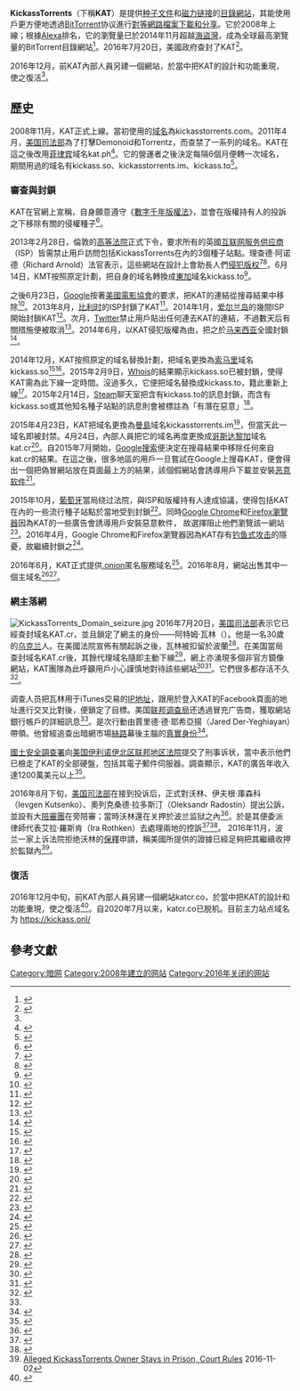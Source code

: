{{noteTA
|G1=IT
}}
{{Infobox website
| name = KickassTorrents
| logo =Kickasstorrentslogo.png
| logo_size = 200px
| logo_caption = 
| screenshot = 
| background = 
| screenshot_size = 
| caption = 
| url = {{URL|katcr.co}}（[[#復活|復活]]）
| commercial = <!-- "Yes", "No" or leave blank -->
| type = 種子[[网址导航|目錄]]、[[磁力链接|磁力链接]]提供者
| registration = 可選
| language = [[多语制|多種語言]]（30多種語言，默認為英語）
| content_license = 
| programming_language = 
| owner = 
| launch_date = {{start date and age|2008|11}}
| revenue = 
| footnotes = 
}}
{{File sharing sidebar}}
'''KickassTorrents'''（下稱'''KAT'''）是提供[[种子文件|种子文件]]和[[磁力链接|磁力链接]]的[[网址导航|目錄網站]]，其能使用戶更方便地透過[[BitTorrent_(协议)|BitTorrent]]协议進行[[對等網路檔案分享|對等網路檔案下載和分享]]。它於2008年上線；根據[[Alexa_Internet|Alexa]]排名，它的瀏覽量已於2014年11月超越[[海盜灣|海盜灣]]，成為全球最高瀏覽量的BitTorrent目錄網站<ref>{{cite web|url=http://www.alexa.com/topsites/global;3|title=Alexa Top 500 Global Sites|accessdate=2014-11-14|archive-date=2016-07-08|archive-url=https://web.archive.org/web/20160708223042/http://www.alexa.com/topsites/global;3|dead-url=no}}</ref>。2016年7月20日，美國政府查封了KAT<ref>{{cite web|url=https://www.theverge.com/2016/7/20/12243592/kickass-torrents-artem-vaulin-founder-arrested-domains-seized|title=KickassTorrents domains seized after alleged owner is arrested in Poland|accessdate=2016-07-21|date=2016-07-20|author=Nick Statt|archive-date=2016-07-23|archive-url=https://web.archive.org/web/20160723074824/http://www.theverge.com/2016/7/20/12243592/kickass-torrents-artem-vaulin-founder-arrested-domains-seized|dead-url=no}}</ref>。

2016年12月，前KAT內部人員另建一個網站，於當中把KAT的設計和功能重現，使之復活<ref name="Revive" />。

== 歷史 ==
2008年11月，KAT正式上線。當初使用的[[域名|域名]]為kickasstorrents.com。2011年4月，[[美国司法部|美国司法部]]為了打擊Demonoid和Torrentz，而查禁了一系列的域名。KAT在這之後改用[[菲律宾|菲律宾]]域名kat.ph<ref>{{cite web|author=Ernesto|date=2011-04-22|title=KickassTorrents Moves to Kat.ph|url=https://torrentfreak.com/kickasstorrents-moves-to-kat-ph-110422/|accessdate=2014-03-15|publisher=TorrentFreak|archive-date=2019-04-03|archive-url=https://web.archive.org/web/20190403144525/https://torrentfreak.com/kickasstorrents-moves-to-kat-ph-110422/|dead-url=no}}</ref>。它的營運者之後決定每隔6個月便轉一次域名，期間用過的域名有kickass.so、kickasstorrents.im、kickass.to<ref>{{cite web|author=Ernesto|date=2015-04-23|title=KickassTorrents Moves to Isle of Man Domain Name|url=https://torrentfreak.com/kickasstorrents-moves-to-isle-of-man-domain-name-150423|accessdate=2015-04-23|publisher=TorrentFreak|archive-date=2016-03-19|archive-url=https://web.archive.org/web/20160319035245/https://torrentfreak.com/kickasstorrents-moves-to-isle-of-man-domain-name-150423/|dead-url=no}}</ref>。

===審查與封鎖===
KAT在官網上宣稱，自身願意遵守《[[數字千年版權法|數字千年版權法]]》，並會在版權持有人的投訴之下移除有關的侵權種子<ref>{{cite web|url=https://kickass.to/dmca/|title=KAT DMCA|deadurl=yes|archiveurl=https://web.archive.org/web/20150225023020/http://kickass.to/dmca/|archivedate=2015-02-25|accessdate=2020-08-13}}</ref>。

2013年2月28日，倫敦的[[英格蘭及威爾斯高等法院|高等法院]]正式下令，要求所有的英國[[互联网服务供应商|互联网服务供应商]]（ISP）皆需禁止用戶訪問包括KickassTorrents在內的3個種子站點。理查德·阿诺德（Richard Arnold）法官表示，這些網站在設計上會助長人們[[盗版|侵犯版权]]<ref>{{cite news|url=https://www.theguardian.com/media/2013/feb/28/online-piracy-isps-block-access|title=Online piracy: ISPs ordered to block access to three file-sharing websites|work=The Guardian|accessdate=2013-03-01|location=London|first=Lisa|last=O'Carroll|date=2013-02-28|archive-date=2013-06-20|archive-url=https://web.archive.org/web/20130620154558/http://www.guardian.co.uk/media/2013/feb/28/online-piracy-isps-block-access|dead-url=no}}</ref><ref name="bailii_2013">{{cite BAILII |litigants=EMI Records Limited, Infectious Limited, Liberation Music Pty Limited, Polydor Limited, Simco Limited, Sony Music Entertainment UK Limited, Universal Music Operations Limited, Virgin Records Limited, Warner Music UK Limited, Weainternational Inc v British Sky Broadcasting Limited, British Telecommunications Plc, Everything Everywhere Limited, TalktalkTelecom Group Plc, Telefónica UK Limited, Virgin Media Limited|court= EWHC |division=Ch |year=2013 |num=379 |date=2013-02-28|courtname=auto |juris=England and Wales}}</ref>。6月14日，KMT按照原定計劃，把自身的域名轉換成[[東加|東加]]域名kickass.to<ref>{{cite web |url=https://kickass.to/blog/post/36016/ |title=Moving to Kickass.To — Blog — KickassTorrents |publisher=Kickass.to |accessdate=2014-03-15 |deadurl=yes |archiveurl=https://web.archive.org/web/20140314220809/http://kickass.to/blog/post/36016/ |archivedate=2014-03-14 }}</ref>。

之後6月23日，[[Google搜索|Google]]按著[[美國電影協會|美國電影協會]]的要求，把KAT的連結從搜尋結果中移除<ref>{{cite web|url=https://torrentfreak.com/mpaa-kicks-kickasstorrents-off-google-with-precision-takedown-130623/|title=MPAA Kicks KickassTorrents Off Google With ‘Precision’ Takedown|publisher=TorrentFreak|accessdate=2013-06-24|date=2013-06-23|author=Ernesto|archive-date=2019-04-03|archive-url=https://web.archive.org/web/20190403175352/https://torrentfreak.com/mpaa-kicks-kickasstorrents-off-google-with-precision-takedown-130623/|dead-url=no}}</ref>。2013年8月，[[比利时|比利时]]的ISP封鎖了KAT<ref>{{cite web | title = Belgische providers blokkeren meer torrentsites | url = http://tweakers.net/nieuws/90965/belgische-providers-blokkeren-meer-torrentsites.html | accessdate = 2020-08-13 | archive-date = 2016-05-29 | archive-url = https://web.archive.org/web/20160529101310/http://tweakers.net/nieuws/90965/belgische-providers-blokkeren-meer-torrentsites.html | dead-url = no }}</ref>。2014年1月，[[爱尔兰岛|爱尔兰岛]]的幾間ISP開始封鎖KAT<ref>{{cite web |url=https://torrentfreak.com/irish-internet-providers-roll-out-kickasstorrents-blockade-140119/ |title=Irish Internet Providers Roll Out KickassTorrents Blockade |date=2014-01-19 |publisher=TorrentFreak |accessdate=2014-01-19 |archive-date=2019-04-13 |archive-url=https://web.archive.org/web/20190413044306/https://torrentfreak.com/irish-internet-providers-roll-out-kickasstorrents-blockade-140119/ |dead-url=no }}</ref>。次月，[[Twitter|Twitter]]禁止用戶貼出任何連去KAT的連結，不過數天后有關措施便被取消<ref>{{cite web |url=https://torrentfreak.com/twitter-blocks-kickass-links-says-theyre-unsafe-140221/ |title=Twitter Blocks Kickass.to Links, Says They're Unsafe |publisher=TorrentFreak |accessdate=2014-02-25 |date=2014-02-21 |archive-date=2019-04-13 |archive-url=https://web.archive.org/web/20190413081951/https://torrentfreak.com/twitter-blocks-kickass-links-says-theyre-unsafe-140221/ |dead-url=no }}</ref>。2014年6月，{{link-en|馬來西亞通訊及多媒體委員會|Malaysian Communications and Multimedia Commission}}以KAT侵犯版權為由，把之於[[马来西亚|马来西亚]]全國封鎖<ref>{{cite web|url=http://www.funnymalaysia.net/kickass-to-has-been-officially-blocked-in-malaysia/|title=Kickass.to has been officially blocked in Malaysia|date=2014-06-25|accessdate=2016-07-21|archive-date=2015-04-24|archive-url=https://web.archive.org/web/20150424015901/http://www.funnymalaysia.net/kickass-to-has-been-officially-blocked-in-malaysia/|dead-url=no}}</ref>。

2014年12月，KAT按照原定的域名替換計劃，把域名更換為[[索马里|索马里]]域名kickass.so<ref>{{cite web|url=http://news.softpedia.com/news/KickassTorrent-Moves-Domain-to-Somalia-465257.shtml|title=KickassTorrent Moves Domain to Somalia|publisher=Softpedia News|accessdate=2016-07-21|date=2015-11-18|archive-date=2016-04-30|archive-url=https://web.archive.org/web/20160430094839/http://news.softpedia.com/news/KickassTorrent-Moves-Domain-to-Somalia-465257.shtml|dead-url=no}}</ref><ref>{{cite web|url=https://torrentfreak.com/kickasstorrents-moves-kickass-so-domain-name-141117/|title=KickassTorrents Moves to Kickass.so Domain Name|publisher=TorrentFreak|accessdate=2016-07-21|date=2015-11-17|archive-date=2019-05-05|archive-url=https://web.archive.org/web/20190505075235/https://torrentfreak.com/kickasstorrents-moves-kickass-so-domain-name-141117/|dead-url=no}}</ref>。2015年2月9日，[[WHOIS|Whois]]的結果顯示kickass.so已被封鎖，使得KAT需為此下線一定時間。沒過多久，它便把域名替換成kickass.to，籍此重新上線<ref>{{cite web|url=https://torrentfreak.com/kickasstorrents-taken-domain-name-seizure-150209/|title=Kickass Torrents taken down by domain name seizure|author=Ernesto|publisher=TorrentFreak|date=2015-02-09|accessdate=2016-07-21|archive-date=2019-04-15|archive-url=https://web.archive.org/web/20190415160940/https://torrentfreak.com/kickasstorrents-taken-domain-name-seizure-150209/|dead-url=no}}</ref>。2015年2月14日，[[Steam|Steam]]聊天室把含有kickass.to的訊息封鎖，而含有kickass.so或其他知名種子站點的訊息則會被標註為「有潛在惡意」<ref>{{cite web|url=https://torrentfreak.com/steam-censors-kickass-mentions-chat-client-150214/|title=Steam Censors Kickass.to Mentions in Chat Client|author=Ernesto|publisher=TorrentFreak|date=2015-02-14|accessdate=2015-02-28|archive-date=2019-04-04|archive-url=https://web.archive.org/web/20190404213521/https://torrentfreak.com/steam-censors-kickass-mentions-chat-client-150214/|dead-url=no}}</ref>。

2015年4月23日，KAT把域名更換為[[曼島|曼島]]域名kickasstorrents.im<ref>{{cite web|url = https://torrentfreak.com/kickasstorrents-moves-to-isle-of-man-domain-name-150423/|title = KickassTorrents Moves to Isle of Man Domain Name|date = 2015-04-23|accessdate = 2015-06-07|archive-date = 2019-04-04|archive-url = https://web.archive.org/web/20190404043921/https://torrentfreak.com/kickasstorrents-moves-to-isle-of-man-domain-name-150423/|dead-url = no}}</ref>，但當天此一域名即被封禁。4月24日，內部人員把它的域名再度更換成[[哥斯达黎加|哥斯达黎加]]域名kat.cr<ref>{{cite web
 |title=KickassTorrents is moving to kat.cr domain
 |url=https://kat.cr/blog/post/kickasstorrents-is-moving-to-kat-cr-domain
 |website=kat.cr
 |date=2015-04-25
 |accessdate=2015-06-07
 |deadurl=yes
 |archiveurl=https://web.archive.org/web/20150606110328/http://kat.cr/blog/post/kickasstorrents-is-moving-to-kat-cr-domain/
 |archivedate=2015-06-06
 }}</ref>。自2015年7月開始，[[Google搜索|Google搜索]]便決定在搜尋結果中移除任何來自kat.cr的結果。在這之後，很多地區的用戶一旦嘗試在Google上搜尋KAT，便會得出一個把偽冒網站放在頁面最上方的結果，該個假網站會誘導用戶下載並安裝[[恶意软件|恶意软件]]<ref>{{cite web|url=https://torrentfreak.com/kickasstorrents-disappears-from-google-after-penalty-150718/|title=KickassTorrents Disappears From Google After Penalty|publisher=TorrentFreak|accessdate=2015-07-20|date=2015-07-18|author=Ernesto|archive-date=2019-04-04|archive-url=https://web.archive.org/web/20190404091546/https://torrentfreak.com/kickasstorrents-disappears-from-google-after-penalty-150718/|dead-url=no}}</ref>。

2015年10月，[[葡萄牙|葡萄牙]]當局绕过法院，與ISP和版權持有人達成<nowiki>協議</nowiki>，使得包括KAT在內的一些流行種子站點於當地受到封鎖<ref>{{cite web|title = Portugal Blocks Popular Torrent and Streaming Sites|publisher = TorrentFreak|url = https://torrentfreak.com/portugal-blocks-popular-torrent-and-streaming-sites-151026/|accessdate = 2016-07-21|date = 2015-10-26|author = Ernesto|archive-date = 2019-04-04|archive-url = https://web.archive.org/web/20190404223205/https://torrentfreak.com/portugal-blocks-popular-torrent-and-streaming-sites-151026/|dead-url = no}}</ref>。同時[[Google_Chrome|Google Chrome]]和[[Firefox瀏覽器|Firefox瀏覽器]]因為KAT的一些廣告會誘導用戶安裝惡意軟件， 故選擇阻止他們瀏覽該一網站<ref>{{cite web|url=https://torrentfreak.com/kickasstorrents-blocked-again-over-harmful-programs-151021/|title=KickassTorrents Blocked Again Over "Harmful Programs"|date=2015-10-27|accessdate=2016-07-21|author=Ernesto|archive-date=2019-04-23|archive-url=https://web.archive.org/web/20190423141305/https://torrentfreak.com/kickasstorrents-blocked-again-over-harmful-programs-151021/|dead-url=no}}</ref>。2016年4月，Google Chrome和Firefox瀏覽器因為KAT存有[[钓鱼式攻击|钓鱼式攻击]]的隱憂，故繼續封鎖之<ref>{{cite news|title=Chrome and Firefox Block KickassTorrents as "Phishing" Site|url=https://torrentfreak.com/chrome-and-firefox-block-kickasstorrents-as-phishing-site-160412/|accessdate=2016-04-12|work=TorrentFreak|date=2016-04-12|archive-date=2017-10-26|archive-url=https://web.archive.org/web/20171026002733/https://torrentfreak.com/chrome-and-firefox-block-kickasstorrents-as-phishing-site-160412/|dead-url=no}}</ref>。

2016年6月，KAT正式提供[[.onion|.onion]]匿名服務域名<ref>{{cite web|date=2016-06-07|title=KickassTorrents enters the dark webs, adds official Tor address|url=https://torrentfreak.com/kickasstorrents-enters-the-dark-web-adds-official-tor-address-160607/|accessdate=2016-07-21|publisher=Torrentfreak|archive-date=2016-07-01|archive-url=https://web.archive.org/web/20160701055909/https://torrentfreak.com/kickasstorrents-enters-the-dark-web-adds-official-tor-address-160607/|dead-url=yes}}</ref>。2016年8月，網站出售其中一個主域名<ref>{{cite web|url=https://www.thetechverse.com/kickasstorrents-domain-sale/|archive-url=https://web.archive.org/web/20160810014110/https://www.thetechverse.com/kickasstorrents-domain-sale/|deadurl=yes|archive-date=2016-08-10|title=KickassTorrents Domain for Sale at just $230|accessdate=2016-08-09}}</ref><ref>{{cite web|url=http://fossbytes.com/kickasstorrents-main-domains-kat-cr-kickass-cr-sale/|title=KickassTorrents Domain Goes Up For Sale For A Minimum Bid of $230|accessdate=2016-08-09|archive-date=2016-10-30|archive-url=https://web.archive.org/web/20161030203854/https://fossbytes.com/kickasstorrents-main-domains-kat-cr-kickass-cr-sale/|dead-url=no}}</ref>。

===網主落網===
[[File:KickassTorrents_Domain_seizure.jpg|thumb]]
2016年7月20日，[[美国司法部|美国司法部]]表示它已經查封域名KAT.cr，並且鎖定了網主的身份——阿特姆·瓦林（{{Lang-uk|Артем Ваулін}}）。他是一名30歲的[[乌克兰|乌克兰]]人。在美國法院宣佈有關起訴之後，瓦林被扣留於波蘭<ref>{{cite web|url=http://www.washingtontimes.com/news/2016/jul/20/kickass-torrents-targeted-doj-feds-say-website-dis/|title=Kickass Torrents targeted by DOJ, feds say website distributed $1 billion in copyrighted works|work=[[华盛顿时报|Washington Times]]|date=2016-07-20|accessdate=2016-07-21|archive-date=2016-07-21|archive-url=https://web.archive.org/web/20160721120203/http://www.washingtontimes.com/news/2016/jul/20/kickass-torrents-targeted-doj-feds-say-website-dis/|dead-url=no}}</ref>。在美国當局查封域名KAT.cr後，其餘代理域名隨即主動下線<ref name="torrentfreak-kat-feds">{{cite web|url=https://torrentfreak.com/feds-seize-kickasstorrents-domains-charge-owner-160720/|title=Feds Seize KickassTorrents Domains, Arrest Owner|work=TorrentFreak|last=Van der Sar|first=Ernesto|date=2016-07-20|access-date=2016-07-21|quote=At the time of writing the main domain name Kat.cr has trouble loading, but various proxies still appear to work. KAT’s [https://kastatus.com/ status page] doesn’t list any issues, but this will be updated shortly.|archive-date=2019-05-12|archive-url=https://web.archive.org/web/20190512180015/https://torrentfreak.com/feds-seize-kickasstorrents-domains-charge-owner-160720/|dead-url=no}}</ref>，網上亦湧現多個非官方鏡像網站，KAT團隊為此呼籲用戶小心謹慎地對待該些網站<ref>{{cite web|last1=Van Der Sar|first1=Ernesto|title=KickassTorrents Mirrors and Imposters Spring into Action|url=https://torrentfreak.com/kickasstorrents-mirrors-and-imposters-spring-into-action-160722/|website=Torrent Freak|accessdate=2016-08-02|archive-date=2020-11-08|archive-url=https://web.archive.org/web/20201108130816/https://torrentfreak.com/kickasstorrents-mirrors-and-imposters-spring-into-action-160722/|dead-url=no}}</ref><ref>{{cite web|last1=Van der Sar|first1=Ernesto|title=KickassTorrents Community Resurrects, Without Torrents|url=https://torrentfreak.com/kickasstorrents-community-resurrects-without-torrents-160725/|website=Torrent Freak|accessdate=2016-08-02|archive-date=2020-11-08|archive-url=https://web.archive.org/web/20201108132918/https://torrentfreak.com/kickasstorrents-community-resurrects-without-torrents-160725/|dead-url=no}}</ref>。它們很多都存活不久<ref>{{cite web|last1=Protalinski|first1=Emil|title=KickassTorrents mirrors go down, but new KAT sites quickly spring up|url=https://venturebeat.com/2016/07/31/kickasstorrents-mirrors-go-down-but-new-kat-sites-quickly-spring-up/|website=Vebture Beat|publisher=VentureBeat|accessdate=2016-08-02|archive-date=2020-11-08|archive-url=https://web.archive.org/web/20201108091147/https://venturebeat.com/2016/07/31/kickasstorrents-mirrors-go-down-but-new-kat-sites-quickly-spring-up/|dead-url=no}}</ref>。

调查人员把瓦林用于iTunes交易的[[IP地址|IP地址]]，跟用於登入KAT的Facebook頁面的地址進行交叉比對後，便鎖定了目標。美国[[联邦调查局|联邦调查局]]还透過冒充广告商，獲取網站銀行帳戶的詳細訊息<ref name="torrentfreak-kat-feds"/>。是次行動由賈里德·德·耶希亞揚（Jared Der-Yeghiayan）帶領。他曾經追查出暗網市場[[絲路_(購物網站)|絲路]]幕後主腦的[[羅斯·烏布利希|真實身份]]<ref name="investigation">{{cite web|url=http://mobile.abc.net.au/news/2016-07-21/how-the-us-government-brought-down-kickass-torrents/7649862|title=Kickass Torrents: How did the US Government bring down the file-sharing site?|work=news.com.au|last=Ockenden|first=Will|date=2016-07-22|access-date=2016-07-24|archive-date=2018-07-20|archive-url=https://web.archive.org/web/20180720111123/http://mobile.abc.net.au/news/2016-07-21/how-the-us-government-brought-down-kickass-torrents/7649862|dead-url=no}}</ref>。

[[美国移民及海关执法局|國土安全調查署]]向[[美国伊利诺伊北区联邦地区法院|美国伊利诺伊北区联邦地区法院]]提交了刑事诉状，當中表示他們已檢走了KAT的全部硬盤，包括其電子郵件伺服器。調查顯示，KAT的廣告年收入達1200萬美元以上<ref>{{cite web|url=https://torrentfreak.com/can-kickasstorrents-make-a-comeback-160721/|title=Can KickassTorrents Make a Comeback?|work=TorrentFreak|date=21 July 2016|access-date=21 July 2016|archive-date=2019-04-04|archive-url=https://web.archive.org/web/20190404000019/https://torrentfreak.com/can-kickasstorrents-make-a-comeback-160721/|dead-url=no}}</ref>。

2016年8月下旬，[[美国司法部|美国司法部]]在接到投诉后，正式對沃林、伊夫根·庫森科（Ievgen Kutsenko）、奧列克桑德·拉多斯汀（Oleksandr Radostin）提出公訴，並設有大[[陪審團|陪審團]]在旁陪審；當時沃林還在关押於波兰监狱之內<ref>{{cite web|url=https://torrentfreak.com/u-s-government-indicts-three-alleged-kickasstorrents-operators160825/|title=U.S. Government Indicts Three Alleged KickassTorrents Operators|last=Van der Sar|first=Ernesto|work=TorrentFreak|date=2016-08-25|accessdate=2016-08-25|archive-date=2020-12-24|archive-url=https://web.archive.org/web/20201224030402/https://torrentfreak.com/u-s-government-indicts-three-alleged-kickasstorrents-operators160825/|dead-url=no}}</ref>。於是其便委派律師代表艾拉·羅斯肯（Ira Rothken）去處理兩地的控訴<ref>{{cite web|url=https://torrentfreak.com/kickasstorrents-alleged-owner-retains-kim-dotcoms-lawyer-160728/|title=KickassTorrents’ Alleged Owner Retains Kim Dotcom’s Lawyer|last=Van der Sar|first=Ernesto|work=TorrentFreak|date=2016-07-28|accessdate=2016-09-26|archive-date=2020-11-08|archive-url=https://web.archive.org/web/20201108141340/https://torrentfreak.com/kickasstorrents-alleged-owner-retains-kim-dotcoms-lawyer-160728/|dead-url=no}}</ref><ref>{{cite web |url=http://www.completemusicupdate.com/article/extradition-proceedings-underway-in-kickass-case/ |title=Extradition proceedings underway in Kickass case |publisher=Complete Music Update |date=2016-10-04 |accessdate=2016-10-09 |archive-date=2020-02-13 |archive-url=https://web.archive.org/web/20200213155551/https://completemusicupdate.com/article/extradition-proceedings-underway-in-kickass-case/ |dead-url=no }}</ref>。 2016年11月，波兰一家上诉法院拒绝沃林的[[保釋|保釋]]申請，稱美國所提供的證據已經足夠把其繼續收押於監獄內<ref>[https://torrentfreak.com/alleged-kickasstorrents-owner-stays-in-prison-court-rules-161002/ Alleged KickassTorrents Owner Stays in Prison, Court Rules] {{Wayback|url=https://torrentfreak.com/alleged-kickasstorrents-owner-stays-in-prison-court-rules-161002/ |date=20201108114103 }} 2016-11-02</ref>。

===復活===
2016年12月中旬，前KAT內部人員另建一個網站katcr.co，於當中把KAT的設計和功能重現，使之復活<ref name="Revive">{{cite web|url=https://torrentfreak.com/kickasstorrents-brought-back-to-life-by-original-staffers-161216/|title=KickassTorrents Brought Back to Life by Original Staffers (Updated) - TorrentFreak|date=2016-12-16|publisher=|accessdate=2020-08-13|archive-date=2020-12-23|archive-url=https://web.archive.org/web/20201223085133/https://torrentfreak.com/kickasstorrents-brought-back-to-life-by-original-staffers-161216/|dead-url=no}}</ref>。自2020年7月以来，katcr.co已脱机。目前主力站点域名为 https://kickass.onl/ {{Wayback|url=https://kickass.onl/ |date=20210721102155 }}

== 參考文獻 ==
{{Reflist|30em}}

{{BitTorrent}}
{{Tor_onion_services}}

[[Category:暗网|Category:暗网]]
[[Category:2008年建立的网站|Category:2008年建立的网站]]
[[Category:2016年关闭的网站|Category:2016年关闭的网站]]